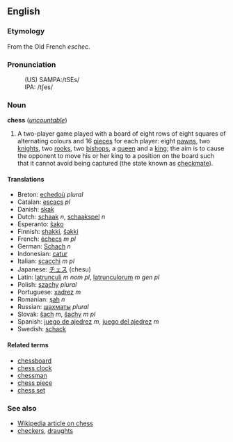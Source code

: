==English==
===Etymology===
From the Old French ''eschec''.

===Pronunciation===
:(US) SAMPA:/tSEs/
:IPA: /tʃes/

===Noun===
'''chess''' (''[[uncountable]]'')
# A two-player game played with a board of eight rows of eight squares of alternating colours and 16 [[piece]]s for each player: eight [[pawn]]s, two [[knight]]s, two [[rook]]s, two [[bishop]]s, a [[queen]] and a [[king]]; the aim is to cause the opponent to move his or her king to a position on the board such that it cannot avoid being captured (the state known as [[checkmate]]).

====Translations====
*Breton: [[echedoù]] ''plural''
*Catalan: [[escacs]] ''pl''
*Danish: [[skak]]
*Dutch: [[schaak]] ''n'', [[schaakspel]] ''n'' <!--Wikipedia has "schaken"-->
*Esperanto: [[ŝako]]
*Finnish: [[shakki]], [[šakki]]
*French: [[échecs]] ''m pl''
*German: [[Schach]] ''n''
*Indonesian: [[catur]]
*Italian: [[scacchi]] ''m pl''
*Japanese: [[チェス]] (chesu)
*Latin: [[latrunculi]] ''m nom pl'', [[latrunculorum]] ''m gen pl''
*Polish: [[szachy]] ''plural''
*Portuguese: [[xadrez]] ''m''
*Romanian: [[şah]] ''n''
*Russian: [[шахматы]] ''plural''
*Slovak: [[šach]] ''m'', [[šachy]] ''m pl''
*Spanish: [[juego de ajedrez]] ''m'', [[juego del ajedrez]] ''m'' <!--Wikipedia has "ajedrez"-->
*Swedish: [[schack]]

====Related terms====
*[[chessboard]]
*[[chess clock]]
*[[chessman]]
*[[chess piece]]
*[[chess set]]

===See also===
*[[en:Chess|Wikipedia article on chess]]
*[[checkers]], [[draughts]]